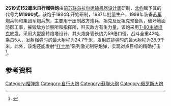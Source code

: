 {{merge to|MSTA|time=2014-08-08T16:18:18+00:00}}
'''2S19式152毫米自行榴弹炮'''由[[前苏联|前苏联]][[乌拉尔运输机器设计局|乌拉尔运输机器设计局]]研制，[[北约|北约]]赋予其的代号为'''M1990式'''。该炮于1984年开始研制，1987年批量生产，1989年装备[[苏军|苏军]]炮兵师和集团军炮兵旅，主要用于压制敌方炮兵、坦克及反坦克预备队，破坏地面防御工事，摧毁敌方侦察所和指挥所，歼灭敌方有生力量。该炮采用[[T-80主战坦克|T-80主战坦克]]底盘，采用大型旋转炮塔设计，其火炮身管长约为59倍口径，战斗全重42吨，乘员5人，发射[[榴弹|榴弹]]时的最大射程为24.7千米，发射底排弹时的最大射程为28.9千米。此外，该炮还能发射“[[2K25克拉斯諾波爾制導炮彈|红土地]]”系列激光制导炮弹，实现对点目标的精确打击<ref>{{cite book |author=黄国志，蔡志英 |authorlink= |coauthors= |title=兵器大百科 |publisher=贵州教育出版社 |location=贵阳 |isbn=978-7-5456-0351-4 |date=2012年6月}}</ref>。

== 参考资料 ==
{{Reflist}}

[[Category:榴弹炮|Category:榴弹炮]]
[[Category:自行火炮|Category:自行火炮]]
[[Category:蘇聯火砲|Category:蘇聯火砲]]
[[Category:俄罗斯火炮|Category:俄罗斯火炮]]

{{武器小作品}}
